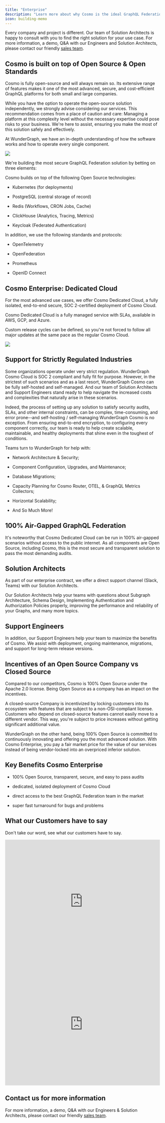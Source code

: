 ```yaml
---
title: "Enterprise"
description: "Learn more about why Cosmo is the ideal GraphQL Federation solution for Enterprise"
icon: building-memo
---
```


Every company and project is different. Our team of Solution Architects is happy to consult with you to find the right solution for your use case. For more information, a demo, Q\&A with our Engineers and Solution Architects, please contact our friendly [sales team](https://wundergraph.com/contact/sales).

## Cosmo is built on top of Open Source & Open Standards

Cosmo is fully open-source and will always remain so. Its extensive range of features makes it one of the most advanced, secure, and cost-efficient GraphQL platforms for both small and large companies.

While you have the option to operate the open-source solution independently, we strongly advise considering our services. This recommendation comes from a place of caution and care: Managing a platform at this complexity level without the necessary expertise could pose risks to your business. We're here to assist, ensuring you make the most of this solution safely and effectively.

At WunderGraph, we have an in-depth understanding of how the software works and how to operate every single component.

<Frame caption="Cosmo Architecture Overview">
  <img src="/images/image-5.png" />
</Frame>

We're building the most secure GraphQL Federation solution by betting on three elements:

<CardGroup cols={3}>
  <Card title="Open Source" icon="square-1" horizontal />
  <Card title="Open Standards" icon="square-2" horizontal />
  <Card title="Transparency" icon="square-3" horizontal />
</CardGroup>

Cosmo builds on top of the following Open Source technologies:

- Kubernetes (for deployments)

- PostgreSQL (central storage of record)

- Redis (Workflows, CRON Jobs, Cache)

- ClickHouse (Analytics, Tracing, Metrics)

- Keycloak (Federated Authentication)

In addition, we use the following standards and protocols:

- OpenTelemetry

- OpenFederation

- Prometheus

- OpenID Connect

## Cosmo Enterprise: Dedicated Cloud

For the most advanced use cases, we offer Cosmo Dedicated Cloud, a fully isolated, end-to-end secure, SOC 2-certified deployment of Cosmo Cloud.

Cosmo Dedicated Cloud is a fully managed service with SLAs, available in AWS, GCP, and Azure.

Custom release cycles can be defined, so you're not forced to follow all major updates at the same pace as the regular Cosmo Cloud.

<Frame>
  <img src="/images/cosmo-architecture-final.png" />
</Frame>

## Support for Strictly Regulated Industries

Some organizations operate under very strict regulation. WunderGraph Cosmo Cloud is SOC 2 compliant and fully fit for purpose. However, in the strictest of such scenarios and as a last resort, WunderGraph Cosmo can be fully self-hosted and self-managed. And our team of Solution Architects and Support Engineers stand ready to help navigate the increased costs and complexities that naturally arise in these scenarios.

Indeed, the process of setting up any solution to satisfy security audits, SLAs, and other internal constraints, can be complex, time-consuming, and error prone--and self-hosting / self-managing WunderGraph Cosmo is no exception. From ensuring end-to-end encryption, to configuring every component correctly, our team is ready to help create scalable, maintainable, and healthy deployments that shine even in the toughest of conditions.

Teams turn to WunderGraph for help with:

- Network Architecture & Security;

- Component Configuration, Upgrades, and Maintenance;

- Database Migrations;

- Capacity Planning for Cosmo Router, OTEL, & GraphQL Metrics Collectors;

- Horizontal Scalability;

- And So Much More!

## 100% Air-Gapped GraphQL Federation

It's noteworthy that Cosmo Dedicated Cloud can be run in 100% air-gapped scenarios without access to the public internet. As all components are Open Source, including Cosmo, this is the most secure and transparent solution to pass the most demanding audits.

## Solution Architects

As part of our enterprise contract, we offer a direct support channel (Slack, Teams) with our Solution Architects.

Our Solution Architects help your teams with questions about Subgraph Architecture, Schema Design, Implementing Authentication and Authorization Policies properly, improving the performance and reliability of your Graphs, and many more topics.

## Support Engineers

In addition, our Support Engineers help your team to maximize the benefits of Cosmo. We assist with deployment, ongoing maintenance, migrations, and support for long-term release versions.

## Incentives of an Open Source Company vs Closed Source

Compared to our competitors, Cosmo is 100% Open Source under the Apache 2.0 license. Being Open Source as a company has an impact on the incentives.

A closed-source Company is incentivized by locking customers into its ecosystem with features that are subject to a non-OSI-compliant license. Customers who depend on closed-source features cannot easily move to a different vendor. This way, you're subject to price increases without getting significant additional value.

WunderGraph on the other hand, being 100% Open Source is committed to continuously innovating and offering you the most advanced solution. With Cosmo Enterprise, you pay a fair market price for the value of our services instead of being vendor-locked into an overpriced inferior solution.

## Key Benefits Cosmo Enterprise

- 100% Open Source, transparent, secure, and easy to pass audits

- dedicated, isolated deployment of Cosmo Cloud

- direct access to the best GraphQL Federation team in the market

- super fast turnaround for bugs and problems

## What our Customers have to say

Don't take our word, see what our customers have to say.

<Frame>
  <iframe
    width="100%"
    height="400px"
    src="https://www.youtube.com/embed/G6YRUPseoy0"
    title="The New Era: Migrating from Apollo to WunderGraph Cosmo"
    frameborder="0"
    allow="accelerometer; autoplay; clipboard-write; encrypted-media; gyroscope; picture-in-picture; web-share"
    referrerpolicy="strict-origin-when-cross-origin"
    allowfullscreen
  ></iframe>
</Frame>
<br />
<Frame>
  <iframe
    width="100%"
    height="400px"
    src="https://www.youtube.com/embed/4XxcW4uKMSg"
    title="Migrating away from Apollo to Cosmo in a day 🚀"
    frameborder="0"
    allow="accelerometer; autoplay; clipboard-write; encrypted-media; gyroscope; picture-in-picture; web-share"
    referrerpolicy="strict-origin-when-cross-origin"
    allowfullscreen
  ></iframe>
</Frame>

## Contact us for more information

For more information, a demo, Q\&A with our Engineers & Solution Architects, please contact our friendly [sales team](https://wundergraph.com/contact/sales).

